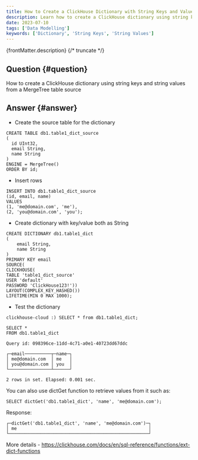 ```yaml
---
title: How to Create a ClickHouse Dictionary with String Keys and Values
description: Learn how to create a ClickHouse dictionary using string keys and values from a MergeTree table as the source, with examples of setup and usage.
date: 2023-07-10
tags: ['Data Modelling']
keywords: ['Dictionary', 'String Keys', 'String Values']
---
```


{frontMatter.description}
{/* truncate */}

## Question {#question}

How to create a ClickHouse dictionary using string keys and string values from a MergeTree table source

## Answer {#answer}

- Create the source table for the dictionary
```
CREATE TABLE db1.table1_dict_source
(
  id UInt32,
  email String,
  name String
)
ENGINE = MergeTree()
ORDER BY id;
```
- Insert rows
```
INSERT INTO db1.table1_dict_source
(id, email, name)
VALUES
(1, 'me@domain.com', 'me'),
(2, 'you@domain.com', 'you');
```
- Create  dictionary with key/value both as String
```
CREATE DICTIONARY db1.table1_dict
(
    email String,
    name String
)
PRIMARY KEY email
SOURCE(
CLICKHOUSE(
TABLE 'table1_dict_source'
USER 'default'
PASSWORD 'ClickHouse123!'))
LAYOUT(COMPLEX_KEY_HASHED())
LIFETIME(MIN 0 MAX 1000);
```

- Test the dictionary
```
clickhouse-cloud :) SELECT * from db1.table1_dict;

SELECT *
FROM db1.table1_dict

Query id: 098396ce-11dd-4c71-a0e1-40723dd67ddc

┌─email──────────┬─name─┐
│ me@domain.com  │ me   │
│ you@domain.com │ you  │
└────────────────┴──────┘

2 rows in set. Elapsed: 0.001 sec. 
```

You can also use dictGet function to retrieve values from it such as: 

```
SELECT dictGet('db1.table1_dict', 'name', 'me@domain.com');
```

Response:

```
┌─dictGet('db1.table1_dict', 'name', 'me@domain.com')─┐
│ me                                                  │
└─────────────────────────────────────────────────────┘
```

More details - https://clickhouse.com/docs/en/sql-reference/functions/ext-dict-functions
